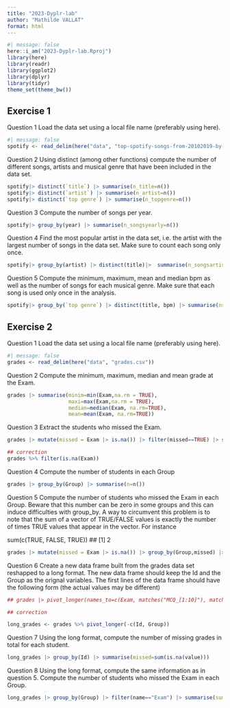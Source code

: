 ```yaml
---
title: "2023-Dyplr-lab"
author: "Mathilde VALLAT"
format: html
---
```


```r
#| message: false
here::i_am("2023-Dyplr-lab.Rproj")
library(here)
library(readr)
library(ggplot2)
library(dplyr)
library(tidyr)
theme_set(theme_bw())
```

## Exercise 1

Question 1 Load the data set using a local file name (preferably using here).

```r
#| message: false
spotify <- read_delim(here("data", "top-spotify-songs-from-20102019-by-year.csv"))
```

Question 2 Using distinct (among other functions) compute the number of different songs, artists and musical genre that have been included in the data set.

```r
spotify|> distinct(`title`) |> summarise(n_title=n())
spotify|> distinct(`artist`) |> summarise(n_artist=n())
spotify|> distinct(`top genre`) |> summarise(n_topgenre=n())
```

Question 3 Compute the number of songs per year.

```r
spotify|> group_by(year) |> summarise(n_songsyearly=n())
```

Question 4 Find the most popular artist in the data set, i.e. the artist with the largest number of
songs in the data set. Make sure to count each song only once.

```r
spotify|> group_by(artist) |> distinct(title)|>  summarise(n_songsartist=n()) |> filter(n_songsartist == 17)

```
Question 5 Compute the minimum, maximum, mean and median bpm as well as the number of songs for each musical genre. Make sure that each song is used only once in the analysis.

```r
spotify|> group_by(`top genre`) |> distinct(title, bpm) |> summarise(nsong=n(), min=min(bpm),max=max(bpm),mean=mean(bpm), median=median(bpm))
```

## Exercise 2

Question 1 Load the data set using a local file name (preferably using here).

```r
#| message: false
grades <- read_delim(here("data", "grades.csv"))
```

Question 2 Compute the minimum, maximum, median and mean grade at the Exam.

```r
grades |> summarise(minim=min(Exam,na.rm = TRUE),
                    maxi=max(Exam,na.rm = TRUE),
                    median=median(Exam, na.rm=TRUE),
                    mean=mean(Exam, na.rm=TRUE))
```
Question 3 Extract the students who missed the Exam.

```r
grades |> mutate(missed = Exam |> is.na()) |> filter(missed==TRUE) |> select(Id)

## correction
grades %>% filter(is.na(Exam))

```

Question 4 Compute the number of students in each Group

```r
grades |> group_by(Group) |> summarise(n=n())
```

Question 5 Compute the number of students who missed the Exam in each Group. Beware that this number can be zero in some groups and this can induce difficulties with group_by. A way to circumvent this problem is to note that the sum of a vector of TRUE/FALSE values is exactly the number of times TRUE values that appear in the vector. For instance

sum(c(TRUE, FALSE, TRUE))
## [1] 2

```r
grades |> mutate(missed = Exam |> is.na()) |> group_by(Group,missed) |> summarise(s=n()) |> filter(missed==TRUE) |> select(-missed)
```

Question 6 Create a new data frame built from the grades data set reshapped to a long format. The new data frame should keep the Id and the Group as the orignal variables. The first lines of the data frame should have the following form (the actual values may be different)


```r
## grades |> pivot_longer(names_to=c(Exam, matches("MCQ_[1:10]"), matches("Online_MCQ_[1:19]")))

## correction

long_grades <- grades %>% pivot_longer(-c(Id, Group))

```

Question 7 Using the long format, compute the number of missing grades in total for each student.

```r
long_grades |> group_by(Id) |> summarise(missed=sum(is.na(value)))
```

Question 8 Using the long format, compute the same information as in question 5.
Compute the number of students who missed the Exam in each Group.


```r
long_grades |> group_by(Group) |> filter(name=="Exam") |> summarise(sum=sum(is.na(value)))
```



